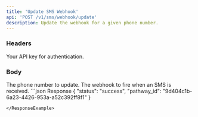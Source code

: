 ```yaml
---
title: 'Update SMS Webhook'
api: 'POST /v1/sms/webhook/update'
description: Update the webhook for a given phone number.
---
```


### Headers

<ParamField header="authorization" type="string" required={true}>
  Your API key for authentication.
</ParamField>


### Body
<ParamField body="phone_number" type="string">
The phone number to update.
</ParamField>

<ParamField body="webhook" type="boolean">
The webhook to fire when an SMS is received.
</ParamField>


<ResponseExample>
```json Response
{
  "status": "success",
  "pathway_id": "9d404c1b-6a23-4426-953a-a52c392ff8f1"
}

```
</ResponseExample>
